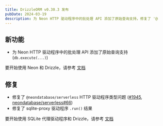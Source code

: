 ```yaml
---
title: DrizzleORM v0.30.3 发布
pubDate: 2024-03-19
description: 为 Neon HTTP 驱动程序中的批处理 API 添加了原始查询支持，修复了 '@neondatabase/serverless' HTTP 驱动程序类型问题，以及修复了 sqlite-proxy 驱动程序 '.run()' 结果。
---
```


## 新功能

- 为 Neon HTTP 驱动程序中的批处理 API 添加了原始查询支持 (`db.execute(...)`)

要开始使用 Neon 和 Drizzle，请参考 [文档](/docs/get-started-postgresql#neon)

## 修复

- 修复了 `@neondatabase/serverless` HTTP 驱动程序类型问题 ([#1945](https://github.com/drizzle-team/drizzle-orm/issues/1945), [neondatabase/serverless#66](https://github.com/neondatabase/serverless/issues/66))
- 修复了 sqlite-proxy 驱动程序 `.run()` 结果

要开始使用 SQLite 代理驱动程序和 Drizzle，请参考 [文档](/docs/get-started-sqlite#http-proxy)
